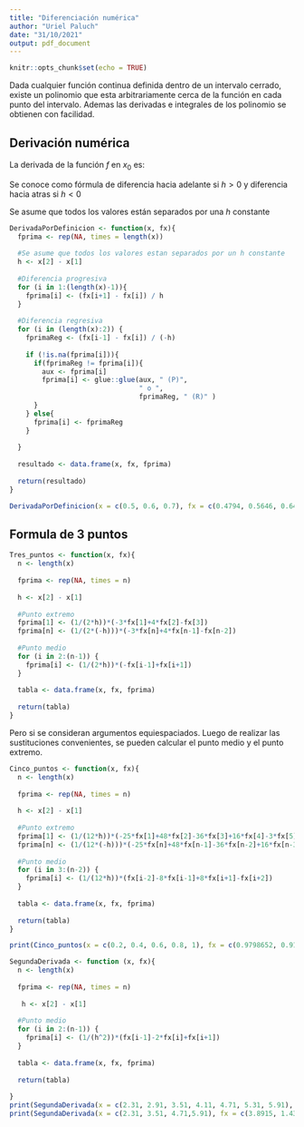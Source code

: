```yaml
---
title: "Diferenciación numérica"
author: "Uriel Paluch"
date: "31/10/2021"
output: pdf_document
---
```


```r
knitr::opts_chunk$set(echo = TRUE)
```

Dada cualquier función continua definida dentro de un intervalo cerrado, existe un polinomio que esta arbitrariamente cerca de la función en cada punto del intervalo. Ademas las derivadas e integrales de los polinomio se obtienen con facilidad.

## Derivación numérica
La derivada de la función $f$ en $x_0$ es:

\begin{align*}
  f = \lim_{h\to 0} \frac{f(x_0+h)-f(x_0)}{h}
\end{align*}

Se conoce como fórmula de diferencia hacia adelante si $h > 0$ y diferencia hacia atras si $h < 0$

Se asume que todos los valores están separados por una $h$ constante
```r
DerivadaPorDefinicion <- function(x, fx){
  fprima <- rep(NA, times = length(x))
  
  #Se asume que todos los valores estan separados por un h constante
  h <- x[2] - x[1]
  
  #Diferencia progresiva
  for (i in 1:(length(x)-1)){
    fprima[i] <- (fx[i+1] - fx[i]) / h
  }
  
  #Diferencia regresiva
  for (i in (length(x):2)) {
    fprimaReg <- (fx[i-1] - fx[i]) / (-h)
    
    if (!is.na(fprima[i])){
      if(fprimaReg != fprima[i]){
        aux <- fprima[i]
        fprima[i] <- glue::glue(aux, " (P)",
                                " o ",
                                fprimaReg, " (R)" )
      }  
    } else{
      fprima[i] <- fprimaReg
    }
    
  }
  
  resultado <- data.frame(x, fx, fprima)
  
  return(resultado)
}

DerivadaPorDefinicion(x = c(0.5, 0.6, 0.7), fx = c(0.4794, 0.5646, 0.6442))
```


## Formula de 3 puntos
```r
Tres_puntos <- function(x, fx){
  n <- length(x)
  
  fprima <- rep(NA, times = n)
  
  h <- x[2] - x[1]
  
  #Punto extremo
  fprima[1] <- (1/(2*h))*(-3*fx[1]+4*fx[2]-fx[3])
  fprima[n] <- (1/(2*(-h)))*(-3*fx[n]+4*fx[n-1]-fx[n-2])
  
  #Punto medio
  for (i in 2:(n-1)) {
    fprima[i] <- (1/(2*h))*(-fx[i-1]+fx[i+1])
  }
  
  tabla <- data.frame(x, fx, fprima)
  
  return(tabla)
}
```

Pero si se consideran argumentos equiespaciados. Luego de realizar las sustituciones convenientes, se pueden calcular el punto medio y el punto extremo.

```r
Cinco_puntos <- function(x, fx){
  n <- length(x)
  
  fprima <- rep(NA, times = n)
  
  h <- x[2] - x[1]
  
  #Punto extremo
  fprima[1] <- (1/(12*h))*(-25*fx[1]+48*fx[2]-36*fx[3]+16*fx[4]-3*fx[5])
  fprima[n] <- (1/(12*(-h)))*(-25*fx[n]+48*fx[n-1]-36*fx[n-2]+16*fx[n-3]-3*fx[n-4])
  
  #Punto medio
  for (i in 3:(n-2)) {
    fprima[i] <- (1/(12*h))*(fx[i-2]-8*fx[i-1]+8*fx[i+1]-fx[i+2])
  }
  
  tabla <- data.frame(x, fx, fprima)
  
  return(tabla)
}

print(Cinco_puntos(x = c(0.2, 0.4, 0.6, 0.8, 1), fx = c(0.9798652, 0.9177710, 0.8080348, 0.6386093, 0.3843735)))
```

```r
SegundaDerivada <- function (x, fx){
  n <- length(x)
  
  fprima <- rep(NA, times = n)
  
   h <- x[2] - x[1]
  
  #Punto medio
  for (i in 2:(n-1)) {
    fprima[i] <- (1/(h^2))*(fx[i-1]-2*fx[i]+fx[i+1])
  }
  
  tabla <- data.frame(x, fx, fprima)
  
  return(tabla)
  
}
print(SegundaDerivada(x = c(2.31, 2.91, 3.51, 4.11, 4.71, 5.31, 5.91), fx = c(3.8915, 2.8249, 1.4308, 0.3549, 0.0994, 0.8591, 2.4595)))
print(SegundaDerivada(x = c(2.31, 3.51, 4.71,5.91), fx = c(3.8915, 1.4308, 0.0994, 2.4595)))
```

